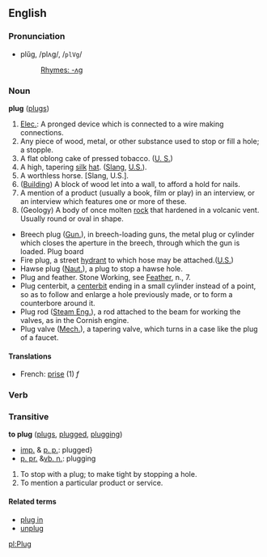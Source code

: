 ==English==
===Pronunciation===
*plŭg, /plʌɡ/, /<tt>plVg</tt>/
*:[[Rhymes:English:-ʌɡ|Rhymes: -ʌɡ]]

===Noun===
'''plug''' ([[plugs]])

# [[Elec.]]: A pronged device which is connected to a wire making connections.
# Any piece of wood, metal, or other substance used to stop or fill a hole; a stopple.
# A flat oblong cake of pressed tobacco. ([[U. S.]])
# A high, tapering [[silk]] [[hat]]. ([[Slang]], [[U.S.]]).
# A worthless horse. [Slang, U.S.].
# ([[Building]]) A block of wood let into a wall, to afford a hold for nails.
# A mention of a product (usually a book, film or play) in an interview, or an interview which features one or more of these.
# (Geology) A body of once molten [[rock]] that hardened in a volcanic vent. Usually round or oval in shape.

*Breech plug ([[Gun.]]), in breech-loading guns, the metal plug or cylinder which closes the aperture in the breech, through which the gun is loaded. Plug board 
*Fire plug, a street [[hydrant]] to which hose may be attached.([[U.S.]])
*Hawse plug ([[Naut.]]), a plug to stop a hawse hole.
*Plug and feather. Stone Working, see [[Feather]], n., 7.
*Plug centerbit, a [[centerbit]] ending in a small cylinder instead of a point, so as to follow and enlarge a hole previously made, or to form a counterbore around it.
*Plug rod ([[Steam Eng.]]), a rod attached to the beam for working the valves, as in the Cornish engine.
*Plug valve ([[Mech.]]), a tapering valve, which turns in a case like the plug of a faucet.
====Translations====
*French: [[prise]] (1) ''f''

=== Verb===
===Transitive===
'''to plug''' ([[plugs]], [[plugged]], [[plugging]])

*[[imp.]] & [[p. p.]]: plugged}
*[[p. pr.]] &[[vb. n.]]: plugging

# To stop with a plug; to make tight by stopping a hole.
# To mention a particular product or service.

====Related terms====
*[[plug in]]
*[[unplug]]

[[pl:Plug]]